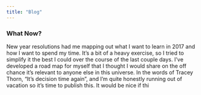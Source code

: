 ```yaml
---
title: "Blog"
---
```


### What Now?

New year resolutions had me mapping out what I want to learn in 2017 and how I want to spend my time. It's a bit of a heavy exercise, so I tried to simplify it the best I could over the course of the last couple days. I've developed a road map for myself that I thought I would share on the off chance it's relevant to anyone else in this universe. In the words of Tracey Thorn, "It's decision time again", and I'm quite honestly running out of vacation so it's time to publish this. It would be nice if thi 